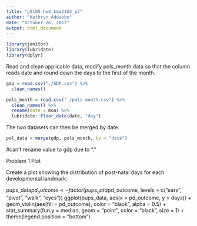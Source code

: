 ```yaml
---
title: "p8105_hw4_kma2162_p2"
author: "Kathryn Addabbo"
date: "October 26, 2017"
output: html_document
---
```


```r
library(janitor)
library(lubridate)
library(dplyr)
```


Read and clean applicable data, modify pols_month data so that the column reads date and round down the days to the first of the month. 

```r
gdp = read.csv("./GDP.csv") %>%
  clean_names()

pols_month = read.csv("./pols-month.csv") %>%
  clean_names() %>%
  rename(date = mon) %>%
  lubridate::floor_date(date, "day")

```


The two datasets can then be merged by date. 

```r

pol_data = merge(gdp, pols_month, by = "date")
```


#can't rename value to gdp due to "."



Problem 1 Plot

Create a plot showing the distribution of post-natal days for each developmental landmark:

pups_data$pd_outcome <- factor(pups_data$pd_outcome, levels = c("ears", "pivot", "walk", 
                                                            "eyes"))
ggplot(pups_data, aes(x = pd_outcome, y = days)) + 
  geom_violin(aes(fill = pd_outcome), color = "black", alpha = 0.5) + 
  stat_summary(fun.y = median, geom = "point", color = "black", size = 1) +
  theme(legend.position = "bottom")